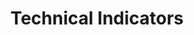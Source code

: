 ---
title: 'Technical Indicators'
openapi: '/api-reference/market-data/bonds/en/openapi.yaml GET /market-data/v1/bonds/technical-indicators'
---